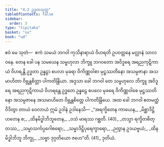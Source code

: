 ```yaml
---
title: "4.2 ဥဒ္ဓတသုတ္တ"
tableOfContents: false
sidebar:
  order: 3
type: "tipitaka"
basket: "su"
book: "ud"
---
```



<DynamicBreadcrumb />

<Division number="32" book="ud">

<Paragraph number="273" book="ud">
ဧဝံ မေ သုတံ—  ဧကံ သမယံ ဘဂဝါ ကုသိနာရာယံ ဝိဟရတိ ဥပဝတ္တနေ မလ္လာနံ သာလဝနေ. တေန ခေါ ပန သမယေန သမ္ဗဟုလာ ဘိက္ခူ ဘဂဝတော အဝိဒူရေ အရညကုဋိကာယံ ဝိဟရန္တိ ဥဒ္ဓတာ ဥန္နဠာ စပလာ မုခရာ ဝိကိဏ္ဏဝါစာ မုဋ္ဌဿတိနော အသမ္ပဇာနာ အသမာဟိတာ ဝိဗ္ဘန္တစိတ္တာ ပါကတိန္ဒြိယာ.
</Paragraph>

<Paragraph number="274" book="ud">
အဒ္ဒသာ ခေါ ဘဂဝါ တေ သမ္ဗဟုလေ ဘိက္ခူ အဝိဒူရေ အရညကုဋိကာယံ ဝိဟရန္တေ ဥဒ္ဓတေ ဥန္နဠေ စပလေ မုခရေ ဝိကိဏ္ဏဝါစေ မုဋ္ဌဿတိနော အသမ္ပဇာနေ အသမာဟိတေ ဝိဗ္ဘန္တစိတ္တေ ပါကတိန္ဒြိယေ.
</Paragraph>

<Paragraph number="275" book="ud">
အထ ခေါ ဘဂဝါ ဧတမတ္ထံ ဝိဒိတွာ တာယံ ဝေလာယံ ဣမံ ဥဒါနံ ဥဒါနေသိ—
</Paragraph>

<Paragraph number="276" type="verses" book="ud">
_“အရက္ခိတေန ကာယေန,_  
_မိစ္ဆာဒိဋ္ဌိဟတေန စ;_  
_ထိနမိဒ္ဓါဘိဘူတေန,_  
_ဝသံ မာရဿ ဂစ္ဆတိ. (40)_  

</Paragraph>

<Paragraph number="277" type="verses" book="ud">
_တသ္မာ ရက္ခိတစိတ္တဿ,_  
_သမ္မာသင်္ကပ္ပဂေါစရော;_  
_သမ္မာဒိဋ္ဌိပုရေက္ခာရော,_  
_ဉတွာန ဥဒယဗ္ဗယံ;_  
_ထိနမိဒ္ဓါဘိဘူ ဘိက္ခု,_  
_သဗ္ဗာ ဒုဂ္ဂတိယော ဇဟေ”တိ. (41)_  


</Paragraph>
</Division>

<Paragraph number="278" type="center" book="ud">
ဒုတိယံ.
</Paragraph>